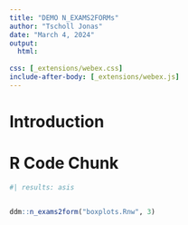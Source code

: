 ```yaml
---
title: "DEMO N_EXAMS2FORMs"
author: "Tscholl Jonas"
date: "March 4, 2024"
output:
  html:
    
css: [_extensions/webex.css]
include-after-body: [_extensions/webex.js]
---
```


# Introduction

# R Code Chunk

```r
#| results: asis


ddm::n_exams2form("boxplots.Rnw", 3)

```


